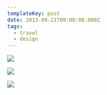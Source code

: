 ```yaml
---
templateKey: post
date: 2013-09-21T00:00:00.000Z
tags:
  - travel
  - design
---
```

![](../../assets/art/20130921-scan-1.jpg)

![](../../assets/art/20130921-scan-2.jpg)

![](../../assets/art/20130921-scan-3.jpg)
